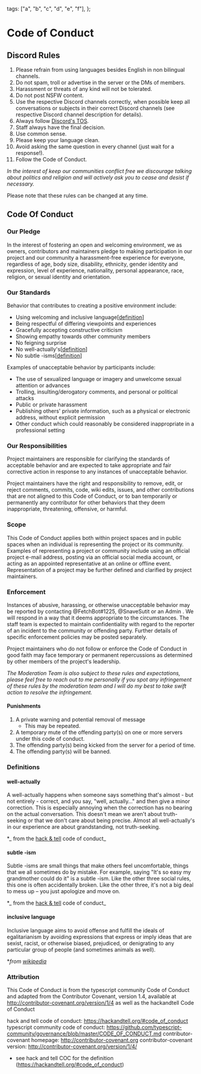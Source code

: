   tags: ["a", "b", "c", "d", "e", "f"],
};


<Logo size={100} centered></Logo>

# Code of Conduct

## Discord Rules

1. Please refrain from using languages besides English in non bilingual channels.
2. Do not spam, troll or advertise in the server or the DMs of members.
3. Harassment or threats of any kind will not be tolerated.
4. Do not post NSFW content.
5. Use the respective Discord channels correctly, when possible keep all conversations or subjects in their correct Discord channels (see respective Discord channel description for details).
6. Always follow [Discord's TOS](https://discord.com/terms).
7. Staff always have the final decision.
8. Use common sense.
9. Please keep your language clean.
10. Avoid asking the same question in every channel (just wait for a response!).
11. Follow the Code of Conduct.

_In the interest of keep our communities conflict free we discourage talking about politics and religion and will actively ask you to cease and desist if necessary._

Please note that these rules can be changed at any time.

## Code Of Conduct

### Our Pledge

In the interest of fostering an open and welcoming environment, we as owners, contributors and maintainers pledge to making participation in our project and our community a harassment-free experience for everyone, regardless of age, body size, disability, ethnicity, gender identity and expression, level of experience, nationality, personal appearance, race, religion, or sexual identity and orientation.

### Our Standards

Behavior that contributes to creating a positive environment include:

- Using welcoming and inclusive language[[definition](#inclusive-language)]
- Being respectful of differing viewpoints and experiences
- Gracefully accepting constructive criticism
- Showing empathy towards other community members
- No feigning surprise
- No well-actually's[[definition](#subtle--isms)]
- No subtle -isms[[definition](#subtle--isms)]

Examples of unacceptable behavior by participants include:

- The use of sexualized language or imagery and unwelcome sexual attention or advances
- Trolling, insulting/derogatory comments, and personal or political attacks
- Public or private harassment
- Publishing others' private information, such as a physical or electronic address, without explicit permission
- Other conduct which could reasonably be considered inappropriate in a professional setting

### Our Responsibilities

Project maintainers are responsible for clarifying the standards of acceptable behavior and are expected to take appropriate and fair corrective action in response to any instances of unacceptable behavior.

Project maintainers have the right and responsibility to remove, edit, or reject comments, commits, code, wiki edits, issues, and other contributions that are not aligned to this Code of Conduct, or to ban temporarily or permanently any contributor for other behaviors that they deem inappropriate, threatening, offensive, or harmful.

### Scope

This Code of Conduct applies both within project spaces and in public spaces when an individual is representing the project or its community. Examples of representing a project or community include using an official project e-mail address, posting via an official social media account, or acting as an appointed representative at an online or offline event. Representation of a project may be further defined and clarified by project maintainers.

### Enforcement

Instances of abusive, harassing, or otherwise unacceptable behavior may be reported by contacting @FetchBot#1225, @SnaveSutit or an Admin . We will respond in a way that it deems appropriate to the circumstances. The staff team is expected to maintain confidentiality with regard to the reporter of an incident to the community or offending party. Further details of specific enforcement policies may be posted separately.

Project maintainers who do not follow or enforce the Code of Conduct in good faith may face temporary or permanent repercussions as determined by other members of the project's leadership.

_The Moderation Team is also subject to these rules and expectations, please feel free to reach out to me personally if you spot any infringement of these rules by the moderation team and I will do my best to take swift action to resolve the infringement._

#### Punishments

1. A private warning and potential removal of message
   - This may be repeated.
2. A temporary mute of the offending party(s) on one or more servers under this code of conduct.
3. The offending party(s) being kicked from the server for a period of time.
4. The offending party(s) will be banned.

### Definitions

#### well-actually

A well-actually happens when someone says something that's almost - but not entirely - correct, and you say, "well, actually…" and then give a minor correction. This is especially annoying when the correction has no bearing on the actual conversation. This doesn't mean we aren't about truth-seeking or that we don't care about being precise. Almost all well-actually's in our experience are about grandstanding, not truth-seeking.

\*_ from the [hack & tell](https://hackandtell.org/#code_of_conduct) code of conduct_

#### subtle -ism

Subtle -isms are small things that make others feel uncomfortable, things that we all sometimes do by mistake. For example, saying "It's so easy my grandmother could do it" is a subtle -ism. Like the other three social rules, this one is often accidentally broken. Like the other three, it's not a big deal to mess up – you just apologize and move on.

\*_ from the [hack & tell](https://hackandtell.org/#code_of_conduct) code of conduct_

#### inclusive language

Inclusive language aims to avoid offense and fulfill the ideals of egalitarianism by avoiding expressions that express or imply ideas that are sexist, racist, or otherwise biased, prejudiced, or denigrating to any particular group of people (and sometimes animals as well).

\*_from [wikipedia](https://en.wikipedia.org/wiki/Inclusive_language)_

### Attribution

This Code of Conduct is from the typescript community Code of Conduct and adapted from the Contributor Covenant, version 1.4, available at http://contributor-covenant.org/version/1/4 as well as the hackandtell Code of Conduct

hack and tell code of conduct: https://hackandtell.org/#code_of_conduct
typescript community code of conduct: https://github.com/typescript-community/governance/blob/master/CODE_OF_CONDUCT.md
contributor-covenant homepage: http://contributor-covenant.org
contributor-covenant version: http://contributor-covenant.org/version/1/4/

- see hack and tell COC for the definition (https://hackandtell.org/#code_of_conduct)
